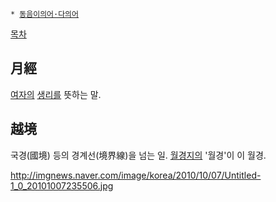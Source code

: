  * [[동음이의어·다의어]]

[[목차]]

== 月經 ==
[[여자]]의 [[생리]]를 뜻하는 말.

== 越境 == 
국경(國境) 등의 경계선(境界線)을 넘는 일. [[월경지]]의 '월경'이 이 월경. 

http://imgnews.naver.com/image/korea/2010/10/07/Untitled-1_0_20101007235506.jpg

